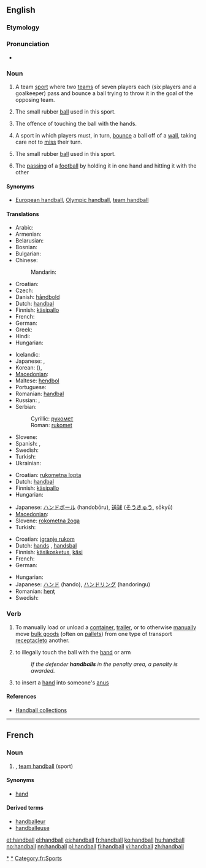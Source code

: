 {{also|Handball}}
==English==

===Etymology===
{{wikipedia}}
{{compound|hand|ball}}

===Pronunciation===
* {{audio|en-us-handball.ogg|Audio (US)}}

===Noun===
{{en-noun|s|-}}

# {{uncountable}} A team [[sport]] where two [[teams]] of seven players each (six players and a goalkeeper) pass and bounce a ball trying to throw it in the goal of the opposing team.
# {{countable}} The small rubber [[ball]] used in this sport.
# {{football|countable}} The offence of touching the ball with the hands.
# {{uncountable|US}} A sport in which players must, in turn, [[bounce]] a ball off of a [[wall]], taking care not to [[miss]] their turn.
# {{countable|US}} The small rubber [[ball]] used in this sport.
# {{Australia}} The [[passing]] of a [[football]] by holding it in one hand and hitting it with the other

====Synonyms====
* {{sense|team sport}} [[European handball]], [[Olympic handball]], [[team handball]]

====Translations====
{{trans-top|team sport}}
* Arabic: {{t|ar|كرة يد|f|tr=kúrat yad|sc=Arab}}
* Armenian: {{t|hy|հանդբոլ|tr=handbol}}
* Belarusian: {{t|be|гандбол|m|tr=handból|sc=Cyrl}}
* Bosnian: {{t-|bs|rukomet|m}}
* Bulgarian: {{t|bg|хандбал|m|tr=handbal|sc=Cyrl}}
* Chinese:
*: Mandarin: {{t|zh|手球|tr=shǒuqiú|sc=Hani}}
* Croatian: {{t+|hr|rukomet|m}}
* Czech: {{t-|cs|házená|f}}
* Danish: [[håndbold]]
* Dutch: [[handbal]] {{n}}
* Finnish: [[käsipallo]]
* French: {{t+|fr|handball|m}}
* German: {{t+|de|Handball|m}}
* Greek: {{t+|el|χειροσφαίριση|f|tr=khirosférisi}}
* Hindi: {{t|hi|हेन्डबोल|tr=hēnḍbōl|sc=Deva}}
* Hungarian: {{t+|hu|kézilabda}}
{{trans-mid}}
* Icelandic: {{t+|is|handbolti|m}}
* Japanese: {{t|ja|ハンドボール|tr=handobōru|sc=Jpan}}, {{t|ja|送球|tr=そうきゅう, sōkyū|sc=Jpan}}
* Korean: {{t|ko|송구|tr=song-gu|sc=Kore}} ({{t|ko|送球|sc=Kore}}), {{t|ko|핸드볼|tr=haendeubol|sc=Kore}}
* [[Macedonian]]: {{t|mk|ракомет|m|tr=rákomet}}
* Maltese: [[ħendbol]]
* Portuguese: {{t+|pt|andebol}}
* Romanian: [[handbal]] {{n}}
* Russian: {{t+|ru|гандбол|m|tr=gandból}}, {{t|ru|ручной мяч|m|tr=ručnój mjač|sc=Cyrl}}
* Serbian:
*: Cyrillic: [[рукомет]] {{m}}
*: Roman: [[rukomet]] {{m}}
* Slovene: {{t+|sl|rokomet|m}}
* Spanish: {{t-|es|balonmano|m}}, {{t+|es|handball}}
* Swedish: {{t+|sv|handboll|c}}
* Turkish: {{t|tr|hentbol}}
* Ukrainian: {{t|uk|гандбол|m|tr=handból|sc=Cyrl}}
{{trans-bottom}}

{{trans-top|ball in team sport}}
* Croatian: [[rukometna lopta]] {{f}}
* Dutch: [[handbal]] {{m}}
* Finnish: [[käsipallo]]
* Hungarian: {{t+|hu|kézilabda}}
{{trans-mid}}
* Japanese: [[ハンドボール]] (handobōru), [[送球]] ([[そうきゅう]], sōkyū)
* [[Macedonian]]: {{t|mk|ракометна топка|f|tr=rakométna tópka}}
* Slovene: [[rokometna žoga]] {{f}}
* Turkish: {{t|tr|hentbol topu}}
{{trans-bottom}}

{{trans-top|football offence}}
* Croatian: [[igranje rukom]] {{n}}
* Dutch: [[hands]] {{n}}, [[handsbal]] {{m}}
* Finnish: [[käsikosketus]], [[käsi]]
* French: {{t+|fr|main|f}}
* German: {{t+|de|Handspiel|n}}
{{trans-mid}}
* Hungarian: {{t+|hu|kezezés}}
* Japanese: [[ハンド]] (hando), [[ハンドリング]] (handoringu)
* Romanian: [[henţ]] {{n}}
* Swedish: {{t+|sv|hands|c}}
{{trans-bottom}}
{{trans-top|American: sport}}
{{trans-mid}}
{{trans-bottom}}
{{trans-top|American: ball}}
{{trans-mid}}
{{trans-bottom}}

===Verb===
{{en-verb}}

# To manually load or unload a [[container]], [[trailer]], or to otherwise [[manually]] move [[bulk goods]] (often on [[pallets]]) from one type of transport [[receptacle ]]to another.
# {{soccer}} to illegally touch the ball with the [[hand]] or arm
#: ''If the defender '''handballs''' in the penalty area, a penalty is awarded.''
# {{sexuality|slang}} to insert a [[hand]] into someone's [[anus]]

====References====
* [http://www.woodsiderecycling.co.uk/cardboard_recycling/handball_collections/ Handball collections]

[[Category:Handball|*]]

----

==French==

===Noun===
{{fr-noun|m}}

# {{l|en|handball}}, [[team handball]] (sport)

====Synonyms====
* [[hand#French|hand]]

====Derived terms====
* [[handballeur]]
* [[handballeuse]]

[[Category:fr:Handball|*]]
[[Category:fr:Sports]]

[[et:handball]]
[[el:handball]]
[[es:handball]]
[[fr:handball]]
[[ko:handball]]
[[hu:handball]]
[[no:handball]]
[[nn:handball]]
[[pl:handball]]
[[fi:handball]]
[[vi:handball]]
[[zh:handball]]
